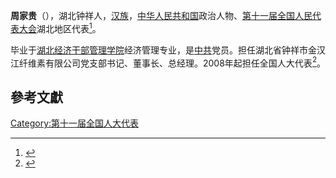 '''周家贵'''（{{bd|1951年||}}），湖北钟祥人，[[汉族|汉族]]，[[中华人民共和国|中华人民共和国]]政治人物、[[第十一届全国人民代表大会|第十一届全国人民代表大会]]湖北地区代表<ref>{{cite web|author=新华网|title=第十一届全国人大代表|url=http://news.xinhuanet.com/ziliao/2008-03/03/content_7708230.htm?node=36628|publisher=新华网|accessdate=2014-01-07|archive-date=2014-01-10|archive-url=https://web.archive.org/web/20140110211415/http://news.xinhuanet.com/ziliao/2008-03/03/content_7708230.htm?node=36628|dead-url=no}}</ref>。

毕业于[[湖北经济干部管理学院|湖北经济干部管理学院]]经济管理专业，是[[中共|中共]]党员。担任湖北省钟祥市金汉江纤维素有限公司党支部书记、董事长、总经理。2008年起担任全国人大代表<ref>{{cite news|title=全国人大代表信息-周家贵|url=http://210.82.31.1:8084/delegate/viewDelegate.action?dbid=111630|accessdate=2013-04-05|newspaper=全国人大网|archive-url=https://web.archive.org/web/20140514074703/http://www.npc.gov.cn/delegate/viewDelegate.action?dbid=111630|archive-date=2014-05-14|dead-url=yes}}</ref>。

==參考文獻==
{{reflist}}
[[Category:第十一届全国人大代表|Category:第十一届全国人大代表]]